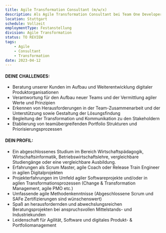 ```yaml
---
title: Agile Transformation Consultant (m/w/x)
description: Als Agile Transformation Consultant bei Team One Developers wirst Du Teil unseres hochspezialisierten Beratungsteams im Bereich agile Transformation & Digital Organization Design. Wir beraten spannende Kunden in Industrie und Mittelstand und begleiten sie im Auf- oder Ausbau digitaler Produktorganisationen. Agile Vorgehensweisen sind ebenso integraler Bestandteil unserer Beratungsprojekte wie ein ausgeprägtes Verständnis für kundenzentrische Produktentwicklung.
location: Stuttgart
schedule: Vollzeit
employmentType: Festanstellung
division: Agile Transformation
status: TO REVIEW
tags:
    - Agile
    - Consultant
    - Transformation
date: 2023-04-12
---
```


#### DEINE CHALLENGES:

-   Beratung unserer Kunden im Aufbau und Weiterentwicklung digitaler Produktorganisationen
-   Verantwortung für den Aufbau neuer Teams und der Vermittlung agiler Werte und Prinzipien
-   Erkennen von Herausforderungen in der Team-Zusammenarbeit und der Unterstützung sowie Gestaltung der Lösungsfindung
-   Begleitung der Transformation und Kommunikation zu den Stakeholdern
-   Etablierung von teamübergreifenden Portfolio Strukturen und Priorisierungsprozessen

#### DEIN PROFIL:

-   Ein abgeschlossenes Studium im Bereich Wirtschaftspädagogik, Wirtschaftsinformatik, Betriebswirtschaftslehre, vergleichbare Studiengänge oder eine vergleichbare Ausbildung.
-   Erfahrungen als Scrum Master, agile Coach oder Release Train Engineer in agilen Digitalprojekten
-   Projekterfahrungen im Umfeld agiler Softwareprojekte und/oder in agilen Transformationsprozessen (Change & Transformation Management, agile PMO etc.)
-   Umfassende agile Methodenkenntnisse (Abgeschlossene Scrum und SAFe Zertifizierungen sind wünschenswert)
-   Spaß an herausfordernden und abwechslungsreichen Beratungsprojekten bei anspruchsvollen Mittelstands- und Industriekunden
-   Leidenschaft für Agilität, Software und digitales Produkt- & Portfoliomanagement

